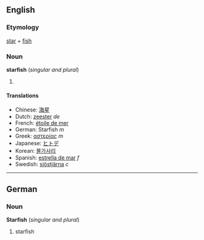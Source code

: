 ==English==
===Etymology===
[[star]] + [[fish]]

===Noun===
'''starfish''' (''singular and plural'')

# {{stub}}

====Translations====
*Chinese: [[海星]]
*Dutch: [[zeester]] ''de''
*French: [[étoile de mer]]
*German: Starfish ''m''
*Greek: [[αστερίας]] ''m''
*Japanese: [[ヒトデ]]
*Korean: [[불가사리]]
*Spanish: [[estrella de mar]] ''f''
*Swedish: [[sjöstjärna]] ''c''

----

==German==
===Noun===
'''Starfish''' (''singular and plural'')

# starfish
